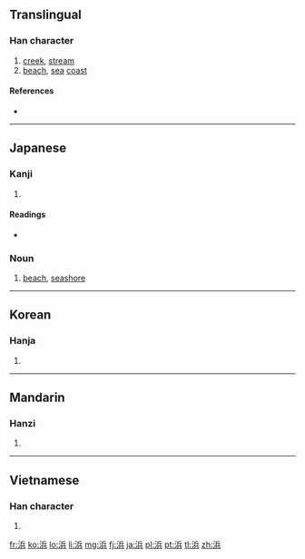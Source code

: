 {{also|濱}}
==Translingual==

===Han character===
{{Han char|rn=85|rad=水|as=07|sn=10|four=|canj=水人一金 (EOMC)|ids=⿰[[氵]][[兵]]}}

# [[creek]], [[stream]]
# [[beach]], [[sea]] [[coast]]

====References====
* {{Han ref|kx=0623.250|dkj=17462|dj=1021.140|hdz=31627.020|uh=6D5C|ud=27996}}

----

==Japanese==

===Kanji===
{{ja-kanji|grade=c|rs=水07}}

# {{defn|lang=ja|sort=水07}}

====Readings====
* {{ja-readings|on=[[ひん]] (hin)|kun=[[はま]] (hama)}}

===Noun===
{{ja-noun|s|hira=はま|rom=hama|kyu=濱}}
# [[beach]], [[seashore]] 

----

==Korean==

===Hanja===
{{ko-hanja|hangeul=빈|eumhun=|rv=bin|mr=pin|y=pin}}

# {{defn|lang=ko|sort=水07}}

----

==Mandarin==

===Hanzi===
{{cmn-hanzi|pin=[[bāng]] ([[bang1]]), [[bīn]] ([[bin1]])|wg=pang<sup>1</sup>, pin<sup>1</sup>}}

# {{defn|lang=cmn|sort=水07}}

----

==Vietnamese==

===Han character===
{{vi-hantu|[[banh]]|rs=水07}}

# {{defn|lang=vi|sort=水07}}

[[fr:浜]]
[[ko:浜]]
[[lo:浜]]
[[li:浜]]
[[mg:浜]]
[[fj:浜]]
[[ja:浜]]
[[pl:浜]]
[[pt:浜]]
[[tl:浜]]
[[zh:浜]]
